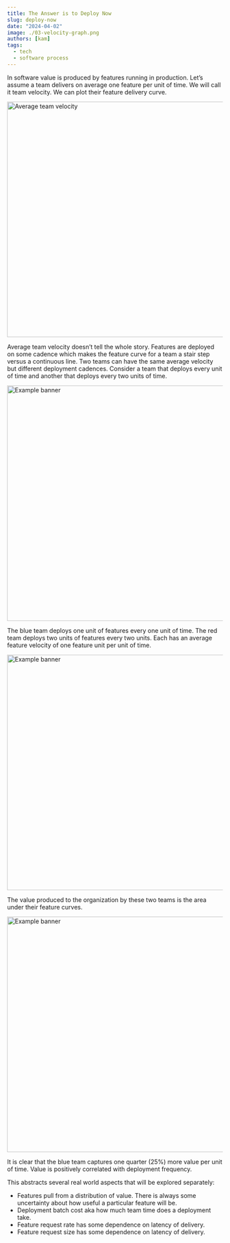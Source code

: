```yaml
---
title: The Answer is to Deploy Now
slug: deploy-now
date: "2024-04-02"
image: ./03-velocity-graph.png
authors: [kam]
tags:
  - tech
  - software process
---
```


In software value is produced by features running in production. Let’s assume a team delivers on average one feature per unit of time. We will call it team velocity. We can plot their feature delivery curve.


<div style={{backgroundColor:'white', display: 'inline-block'}}>
  <img src={graph_0} width="550px" alt="Average team velocity" />
</div>

<!-- truncate -->

Average team velocity doesn’t tell the whole story. Features are deployed on some cadence which makes the feature curve for a team a stair step versus a continuous line. Two teams can have the same average velocity but different deployment cadences. Consider a team that deploys every unit of time and another that deploys every two units of time.



<div style={{backgroundColor:'white', display: 'inline-block'}}>
  <img src={graph_1} width="550px" alt="Example banner" />
</div>

The blue team deploys one unit of features every one unit of time. The red team deploys two units of features every two units. Each has an average feature velocity of one feature unit per unit of time.


<div style={{backgroundColor:'white', display: 'inline-block'}}>
  <img src={graph_2} width="550px" alt="Example banner" />
</div>

The value produced to the organization by these two teams is the area under their feature curves.


<div style={{backgroundColor:'white', display: 'inline-block'}}>
  <img src={graph_3} width="550px" alt="Example banner" />
</div>


It is clear that the blue team captures one quarter (25%) more value per unit of time. Value is positively correlated with deployment frequency.

This abstracts several real world aspects that will be explored separately:
- Features pull from a distribution of value. There is always some uncertainty about how useful a particular feature will be.
- Deployment batch cost aka how much team time does a deployment take.
- Feature request rate has some dependence on latency of delivery.
- Feature request size has some dependence on latency of delivery.
